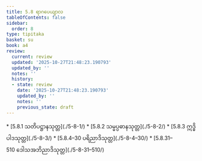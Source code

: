 ```yaml
---
title: 5.8 ရာဂပေယျာလ
tableOfContents: false
sidebar:
  order: 8
type: tipitaka
basket: su
book: a4
review:
  current: review
  updated: '2025-10-27T21:48:23.190793'
  updated_by: ''
  notes: ''
  history:
  - state: review
    date: '2025-10-27T21:48:23.190793'
    updated_by: ''
    notes: ''
    previous_state: draft
---
```



<ReviewStatus review={frontmatter.review} showDetails={true} />

<HypothesisAnnotation frontmatter={frontmatter} />

<DynamicBreadcrumb />



<TableOfContents book="a4" section="5.8">
* [5.8.1 သတိပဋ္ဌာနသုတ္တ](./5-8-1/)
* [5.8.2 သမ္မပ္ပဓာနသုတ္တ](./5-8-2/)
* [5.8.3 ဣဒ္ဓိပါဒသုတ္တ](./5-8-3/)
* [5.8.4–30 ပရိညာဒိသုတ္တ](./5-8-4–30/)
* [5.8.31–510 ဒေါသအဘိညာဒိသုတ္တ](./5-8-31–510/)
</TableOfContents>